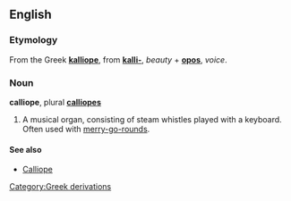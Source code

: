 ==English==
===Etymology===
From the Greek '''[[kalliope]]''', from '''[[kalli-]]''', ''beauty'' + '''[[opos]]''', ''voice''.

===Noun===
'''calliope''', plural '''[[calliopes]]'''

# A musical organ, consisting of steam whistles played with a keyboard. Often used with [[merry-go-round]]s.

====See also====
*[[Calliope]]

[[Category:Greek derivations]]